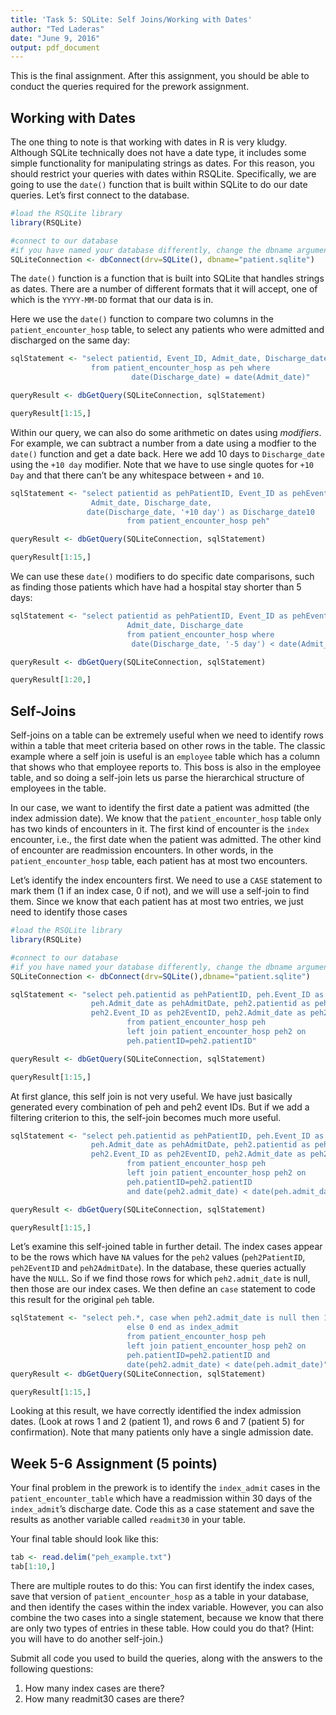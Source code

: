 ```yaml
---
title: 'Task 5: SQLite: Self Joins/Working with Dates'
author: "Ted Laderas"
date: "June 9, 2016"
output: pdf_document
---
```


This is the final assignment. After this assignment, you should be able to conduct the queries required for the prework assignment.

## Working with Dates

The one thing to note is that working with dates in R is very kludgy. Although SQLite technically does not have a date type, it includes some simple functionality for manipulating strings as dates. For this reason, you should restrict your queries with dates within RSQLite. Specifically, we are going to use the `date()` function that is built within SQLite to do our date queries. Let's first connect to the database.

```r
#load the RSQLite library
library(RSQLite)

#connect to our database
#if you have named your database differently, change the dbname argument
SQLiteConnection <- dbConnect(drv=SQLite(), dbname="patient.sqlite")
```

The `date()` function is a function that is built into SQLite that handles strings as dates. There are a number of different formats that it will accept, one of which is the `YYYY-MM-DD` format that our data is in.

Here we use the `date()` function to compare two columns in the `patient_encounter_hosp` table, to select any patients who were admitted and discharged on the same day:

```r

sqlStatement <- "select patientid, Event_ID, Admit_date, Discharge_date
                  from patient_encounter_hosp as peh where
                           date(Discharge_date) = date(Admit_date)" 

queryResult <- dbGetQuery(SQLiteConnection, sqlStatement)

queryResult[1:15,]

```

Within our query, we can also do some arithmetic on dates using *modifiers*. For example, we can subtract a number from a date using a modfier to the `date()` function and get a date back. Here we add 10 days to `Discharge_date` using the `+10 day` modifier. Note that we have to use single quotes for `+10 Day` and that there can't be any whitespace between `+` and `10`.

```r
sqlStatement <- "select patientid as pehPatientID, Event_ID as pehEventID, 
                  Admit_date, Discharge_date,
                 date(Discharge_date, '+10 day') as Discharge_date10
                          from patient_encounter_hosp peh" 

queryResult <- dbGetQuery(SQLiteConnection, sqlStatement)

queryResult[1:15,]

```

We can use these `date()` modifiers to do specific date comparisons, such as finding those patients which have had a hospital stay shorter than 5 days:

```r
sqlStatement <- "select patientid as pehPatientID, Event_ID as pehEventID, 
                          Admit_date, Discharge_date
                          from patient_encounter_hosp where
                           date(Discharge_date, '-5 day') < date(Admit_date)" 

queryResult <- dbGetQuery(SQLiteConnection, sqlStatement)

queryResult[1:20,]

```

## Self-Joins

Self-joins on a table can be extremely useful when we need to identify rows within a table that meet criteria based on other rows in the table. The classic example where a self join is useful is an `employee` table which has a column that shows who that employee reports to. This boss is also in the employee table, and so doing a self-join lets us parse the hierarchical structure of employees in the table.

In our case, we want to identify the first date a patient was admitted (the index admission date). We know that the `patient_encounter_hosp` table only has two kinds of encounters in it. The first kind of encounter is the `index` encounter, i.e., the first date when the patient was admitted. The other kind of encounter are readmission encounters.  In other words, in the `patient_encounter_hosp` table, each patient has at most two encounters. 

Let's identify the index encounters first. We need to use a `CASE` statement to mark them (1 if an index case, 0 if not), and we will use a self-join to find them. Since we know that each patient has at most two entries, we just need to identify those cases

```r
#load the RSQLite library
library(RSQLite)

#connect to our database
#if you have named your database differently, change the dbname argument
SQLiteConnection <- dbConnect(drv=SQLite(),dbname="patient.sqlite")

sqlStatement <- "select peh.patientid as pehPatientID, peh.Event_ID as pehEventID, 
                  peh.Admit_date as pehAdmitDate, peh2.patientid as peh2PatientID, 
                  peh2.Event_ID as peh2EventID, peh2.Admit_date as peh2AdmitDate 
                          from patient_encounter_hosp peh 
                          left join patient_encounter_hosp peh2 on  
                          peh.patientID=peh2.patientID" 

queryResult <- dbGetQuery(SQLiteConnection, sqlStatement)

queryResult[1:15,]
```

At first glance, this self join is not very useful. We have just basically generated every combination of peh and peh2 event IDs. But if we add a filtering criterion to this, the self-join becomes much more useful.

```r
sqlStatement <- "select peh.patientid as pehPatientID, peh.Event_ID as pehEventID, 
                  peh.Admit_date as pehAdmitDate, peh2.patientid as peh2PatientID, 
                  peh2.Event_ID as peh2EventID, peh2.Admit_date as peh2AdmitDate 
                          from patient_encounter_hosp peh 
                          left join patient_encounter_hosp peh2 on  
                          peh.patientID=peh2.patientID
                          and date(peh2.admit_date) < date(peh.admit_date)" 

queryResult <- dbGetQuery(SQLiteConnection, sqlStatement)

queryResult[1:15,]
```

Let's examine this self-joined table in further detail. The index cases appear to be the rows which have `NA` values for the `peh2` values (`peh2PatientID`, `peh2EventID` and `peh2AdmitDate`).  In the database, these queries actually have the `NULL`. So if we find those rows for which `peh2.admit_date` is null, then those are our index cases. We then define an `case` statement to code this result for the original `peh` table.

```r
sqlStatement <- "select peh.*, case when peh2.admit_date is null then 1
                          else 0 end as index_admit
                          from patient_encounter_hosp peh 
                          left join patient_encounter_hosp peh2 on  
                          peh.patientID=peh2.patientID and 
                          date(peh2.admit_date) < date(peh.admit_date)"
queryResult <- dbGetQuery(SQLiteConnection, sqlStatement)

queryResult[1:15,]
```

Looking at this result, we have correctly identified the index admission dates. (Look at rows 1 and 2 (patient 1), and rows 6 and 7 (patient 5) for confirmation). Note that many patients only have a single admission date. 

## Week 5-6 Assignment (5 points)

Your final problem in the prework is to identify the `index_admit` cases in the `patient_encounter_table` which have a readmission within 30 days of the `index_admit`'s discharge date. Code this as a case statement and save the results as another variable called `readmit30` in your table. 

Your final table should look like this:

```r
tab <- read.delim("peh_example.txt")
tab[1:10,]
```

There are multiple routes to do this: You can first identify the index cases, save that version of `patient_encounter_hosp` as a table in your database, and then identify the cases within the index variable. However, you can also combine the two cases into a single statement, because we know that there are only two types of entries in these table. How could you do that? (Hint: you will have to do another self-join.)

Submit all code you used to build the queries, along with the answers to the following questions:

1) How many index cases are there?
2) How many readmit30 cases are there?
